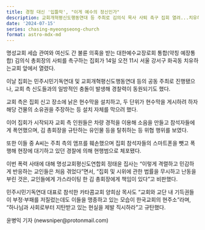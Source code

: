 ```yaml
---
title: 경청 대신 '입틀막', "이게 예수의 정신인가"
description: 교회개혁평신도행동연대 등 주최로 김의식 목사 사퇴 촉구 집회 열려...치유하는교회 측 신자들, 물리력까지 동원하며 집회 방해
date: '2024-07-15'
series: chasing-myeongseong-church
format: astro-mdx-md
---
```


명성교회 세습 관여와 여신도 간 불륜 의혹을 받는 대한예수교장로회 통합(약칭 예장통합) 김의식 총회장의 사퇴를 촉구하는 집회가 14일 오전 11시 서울 강서구 화곡동 치유하는교회 앞에서 열렸다.

이날 집회는 민주시민기독연대 및 교회개혁평신도행동연대 등의 공동 주최로 진행됐으나, 교회 측 신도들과의 일방적인 충돌이 발생해 경찰력이 동원되기도 했다.

교회 측은 집회 신고 장소에 낡은 현수막을 설치하고, 두 단위가 현수막을 게시하려 하자 해당 건물의 소유권을 주장하는 등 설치 자체를 막으려 했다.

이어 집회가 시작되자 교회 측 인원들은 차량 경적을 이용해 소음을 만들고 참석자들에게 폭언했으며, 김 총회장을 규탄하는 유인물 등을 탈취하는 등 위협 행위를 보였다.

또한 이들 중 A씨는 주최 측의 앰프를 훼손했으며 집회 참석자들의 스마트폰을 뺏고 폭행해 현장에 대기하고 있던 경찰에 의해 현행범으로 체포됐다.

이번 폭력 사태에 대해 명성교회평신도연합회 정태윤 집사는 "이렇게 격렬하고 민감하게 반응하는 교인들은 처음 겪었다"면서, "집회 및 시위에 관한 법률을 무시하고 난동을 부린 것은, 교인들에게 가스라이팅 한 김 총회장에게 책임이 있다"고 비판했다.

민주시민기독연대 대표로 참석한 카타콤교회 양희삼 목사도 "교회와 교단 내 기득권들이 부정·부패를 저질렀는데도 이들을 맹종하고 있는 모습이 한국교회의 현주소"라며, "하나님과 사회로부터 지탄받고 있는 현실을 제발 직시하라"고 규탄했다.

<p>윤병익 기자 (newsniper@protonmail.com)</p>